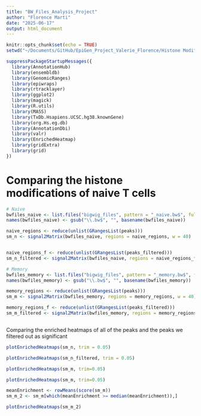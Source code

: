```yaml
---
title: "BW_Files_Analysis_Project"
author: "Florence Marti"
date: "2025-06-17"
output: html_document
---
```


```r
knitr::opts_chunk$set(echo = TRUE)
setwd("~/Documents/GitHub/EpiGen_Project_Valerie_Florence/Histone Modifications Memory")
```

```r
suppressPackageStartupMessages({
  library(AnnotationHub)
  library(ensembldb)
  library(GenomicRanges)
  library(epiwraps)
  library(rtracklayer)
  library(ggplot2)
  library(magick)
  library(R.utils) 
  library(MASS)
  library(TxDb.Hsapiens.UCSC.hg38.knownGene)
  library(org.Hs.eg.db)
  library(AnnotationDbi)
  library(valr)
  library(EnrichedHeatmap)
  library(gridExtra)
  library(grid)
})
```

# Comparing the histone modifications of naive T cells

```r
# Naive
bwfiles_naive <- list.files("bigwig_files", pattern = "_naive.bw$", full.names = TRUE)
names(bwfiles_naive) <- gsub("\\.bw$", "", basename(bwfiles_naive))

naive_regions <- reduce(unlist(GRangesList(peaks)))
sm_n <- signal2Matrix(bwfiles_naive, regions = naive_regions, w = 40)


naive_regions_f <- reduce(unlist(GRangesList(peaks_filtered)))
sm_n_filtered <- signal2Matrix(bwfiles_naive, regions = naive_regions_f, w = 40)

# Memory
bwfiles_memory <- list.files("bigwig_files", pattern = "_memory.bw$", full.names = TRUE)
names(bwfiles_memory) <- gsub("\\.bw$", "", basename(bwfiles_memory))

memory_regions <- reduce(unlist(GRangesList(peaks)))
sm_m <- signal2Matrix(bwfiles_memory, regions = memory_regions, w = 40)

memory_regions_f <- reduce(unlist(GRangesList(peaks_filtered)))
sm_m_filtered <- signal2Matrix(bwfiles_memory, regions = memory_regions_f, w = 40)
```


```r
```
Comparing the enriched heatmaps of all of the peaks and the peaks we filtered out as significant

```r
plotEnrichedHeatmaps(sm_n, trim = 0.05)
```


```r
plotEnrichedHeatmaps(sm_n_filtered, trim = 0.05)
```
```r
plotEnrichedHeatmaps(sm_m, trim=0.05)
```


```r
plotEnrichedHeatmaps(sm_m, trim=0.05)

meanEnrichment <- rowMeans(score(sm_m))
sm_m_2 <- sm_m[which(meanEnrichment >= median(meanEnrichment)),]

plotEnrichedHeatmaps(sm_m_2)
```

